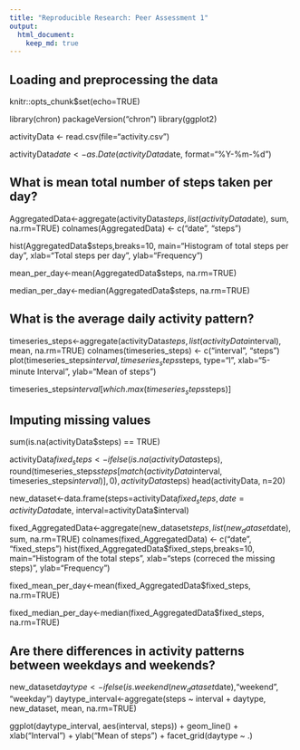 ```yaml
---
title: "Reproducible Research: Peer Assessment 1"
output: 
  html_document:
    keep_md: true
---
```



## Loading and preprocessing the data

knitr::opts_chunk$set(echo=TRUE)

library(chron)
packageVersion("chron") 
library(ggplot2)

activityData <- read.csv(file="activity.csv")

activityData$date <-as.Date(activityData$date, format="%Y-%m-%d")

## What is mean total number of steps taken per day?

AggregatedData<-aggregate(activityData$steps, list(activityData$date), sum, na.rm=TRUE)
colnames(AggregatedData) <- c("date", "steps")

hist(AggregatedData$steps,breaks=10, main="Histogram of total steps per day", xlab="Total steps per day", ylab="Frequency")

mean_per_day<-mean(AggregatedData$steps, na.rm=TRUE)

median_per_day<-median(AggregatedData$steps, na.rm=TRUE)


## What is the average daily activity pattern?

timeseries_steps<-aggregate(activityData$steps, list(activityData$interval), mean, na.rm=TRUE)
colnames(timeseries_steps) <- c("interval", "steps")
plot(timeseries_steps$interval,timeseries_steps$steps, type="l", xlab="5-minute Interval", ylab="Mean of steps")

timeseries_steps$interval[which.max(timeseries_steps$steps)]


## Imputing missing values

sum(is.na(activityData$steps) == TRUE)

activityData$fixed_steps <- ifelse(is.na(activityData$steps), round(timeseries_steps$steps[match(activityData$interval, timeseries_steps$interval)], 0), activityData$steps)
head(activityData, n=20)

new_dataset<-data.frame(steps=activityData$fixed_steps, date=activityData$date, interval=activityData$interval)

fixed_AggregatedData<-aggregate(new_dataset$steps, list(new_dataset$date), sum, na.rm=TRUE)
colnames(fixed_AggregatedData) <- c("date", "fixed_steps")
hist(fixed_AggregatedData$fixed_steps,breaks=10, main="Histogram of the total steps", xlab="steps (correced the missing steps)", ylab="Frequency")

fixed_mean_per_day<-mean(fixed_AggregatedData$fixed_steps, na.rm=TRUE)

fixed_median_per_day<-median(fixed_AggregatedData$fixed_steps, na.rm=TRUE)


## Are there differences in activity patterns between weekdays and weekends?

new_dataset$daytype <- ifelse(is.weekend(new_dataset$date),"weekend", "weekday")
daytype_interval<-aggregate(steps ~ interval + daytype, new_dataset, mean, na.rm=TRUE)

ggplot(daytype_interval, aes(interval, steps)) + 
  geom_line() + xlab("Interval") + ylab("Mean of steps") + facet_grid(daytype ~ .)
